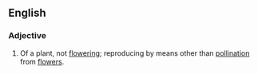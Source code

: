 ==English==
===Adjective===
{{en-adj}}
# {{context|biology}} Of a plant, not [[flowering]]; reproducing by means other than [[pollination]] from [[flower]]s.